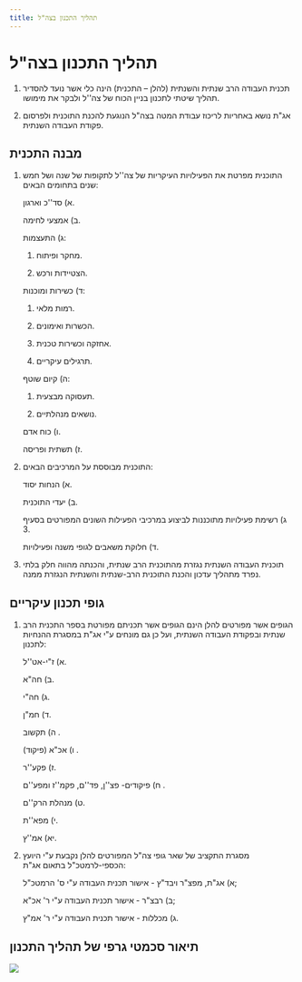 ```yaml
---
title: תהליך התכנון בצה"ל
---
```


# תהליך התכנון בצה"ל

1) תכנית העבודה הרב שנתית והשנתית (להלן – התכנית) הינה כלי אשר נועד להסדיר תהליך שיטתי לתכנון בניין הכוח של צה''ל ולבקר את מימושו. 

2) אג"ת נושא באחריות לריכוז עבודת המטה בצה"ל הנוגעת להכנת התוכנית ולפרסום פקודת העבודה השנתית. 

## מבנה התכנית

1) התוכנית מפרטת את הפעילויות העיקריות של צה''ל לתקופות של שנה ושל חמש שנים בתחומים הבאים:  

   א) סד''כ וארגון. 

   ב) אמצעי לחימה.

   ג) התעצמות:  

     1) מחקר ופיתוח. 

     2) הצטיידות ורכש. 

   ד) כשירות ומוכנות:  

     1) רמות מלאי. 

     2) הכשרות ואימונים. 

     3) אחזקה וכשירות טכנית. 

     4) תרגילים עיקריים. 

   ה) קיום שוטף:  

     1) תעסוקה מבצעית. 

     2) נושאים מנהלתיים. 

   ו) כוח אדם. 

   ז) תשתית ופריסה. 

2) התוכנית מבוססת על המרכיבים הבאים:  

   א) הנחות יסוד. 

   ב) יעדי התוכנית. 

	 ג)	רשימת פעילויות מתוכננות לביצוע במרכיבי הפעילות השונים המפורטים בסעיף 3.  

   ד) חלוקת משאבים לגופי משנה ופעילויות.
3) תוכנית העבודה השנתית נגזרת מהתוכנית הרב שנתית, והכנתה מהווה חלק בלתי נפרד מתהליך עדכון והכנת התוכנית הרב-שנתית והשנתית הנגזרת ממנה. 

## גופי תכנון עיקריים

1) הגופים אשר מפורטים להלן הינם הגופים אשר תכניתם מפורטת בספר התכנית הרב שנתית ובפקודת העבודה השנתית, ועל כן גם מונחים ע"י אג"ת במסגרת ההנחיות לתכנון: 

   א) ז"י-אט''ל. 

   ב) חה"א. 

   ג) חה"י. 

   ד) חמ"ן. 

   ה) תקשוב . 

   ו) אכ"א (פיקוד) . 

   ז) פקע''ר. 

   ח) פיקודים- פצ''ן, פד''ם, פקמ''ז ומפע''ם . 

   ט) מנהלת הרק''ם. 
   
   י) מפא''ת. 

   יא) אמ''ץ. 

2) מסגרת התקציב של שאר גופי צה"ל המפורטים להלן נקבעת ע"י היועץ הכספי-לרמטכ"ל בתאום אג"ת: 

   א) אג"ת, מפצ"ר ויבד"ץ - אישור תכנית העבודה ע"י ס' הרמטכ"ל; 

   ב) רבצ"ר - אישור תכנית העבודה ע"י ר' אכ"א; 

   ג) מכללות - אישור תכנית העבודה ע"י ר' אמ"ץ. 

## תיאור סכמטי גרפי של תהליך התכנון

<img src={scheme.src} />
